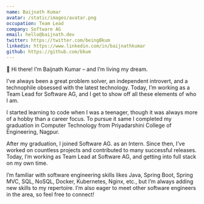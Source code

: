 ```yaml
---
name: Baijnath Kumar
avatar: /static/images/avatar.png
occupation: Team Lead
company: Software AG
email: hello@baijnath.dev
twitter: https://twitter.com/beingBkum
linkedin: https://www.linkedin.com/in/baijnathkumar
github: https://github.com/bkum
---
```


👋 Hi there! I’m Baijnath Kumar – and I’m living my dream.

I’ve always been a great problem solver, an independent introvert, and a technophile obsessed with the latest technology. Today, I’m working as a Team Lead for Software AG, and I get to show off all these elements of who I am.

I started learning to code when I was a teenager, though it was always more of a hobby than a career focus. To pursue it same I completed my graduation in Computer Technology from Priyadarshini College of Engineering, Nagpur.

After my graduation, I joined Software AG. as an Intern. Since then, I’ve worked on countless projects and contributed to many successful releases. Today, I’m working as Team Lead at Software AG, and getting into full stack on my own time.

I’m familiar with software engineering skills likes Java, Spring Boot, Spring MVC, SQL, NoSQL, Docker, Kubernetes, Nginx, etc., but I’m always adding new skills to my repertoire. I’m also eager to meet other software engineers in the area, so feel free to connect!